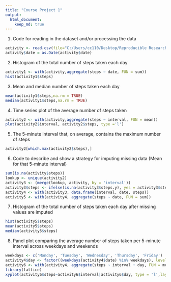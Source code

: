 ```yaml
---
title: "Course Project 1"
output: 
  html_document:
    keep_md: true
---
```


1. Code for reading in the dataset and/or processing the data 

```r
activity <- read.csv(file="C:/Users/cc110/Desktop/Reproducible Research/activity.csv", header=TRUE)
activity$date = as.Date(activity$date)
```

2. Histogram of the total number of steps taken each day

```r
activity1 <- with(activity,aggregate(steps ~ date, FUN = sum))
hist(activity1$steps)
```

3. Mean and median number of steps taken each day

```r
mean(activity1$steps,na.rm = TRUE)
median(activity1$steps,na.rm = TRUE)
```

4. Time series plot of the average number of steps taken

```r
activity2 <- with(activity,aggregate(steps ~ interval, FUN = mean))
plot(activity2$interval, activity2$steps, type ='l')
```

5. The 5-minute interval that, on average, contains the maximum number of steps

```r
activity2[which.max(activity2$steps),]
```

6. Code to describe and show a strategy for imputing missing data (Mean for that 5-minute interval)

```r
sum(is.na(activity$steps))
lookup <- unique(activity2)
activity3 <- (merge(lookup, activity, by = 'interval'))
activity3$steps <- ifelse(is.na(activity3$steps.y), yes = activity3$steps.x, no = activity3$steps.y)
activity4 <- with(activity3, data.frame(interval, date, steps))
activity5 <- with(activity4, aggregate(steps ~ date, FUN = sum))
```

7. Histogram of the total number of steps taken each day after missing values are imputed

```r
hist(activity5$steps)
mean(activity5$steps)
median(activity5$steps)
```

8. Panel plot comparing the average number of steps taken per 5-minute interval across weekdays and weekends

```r
weekdays <- c('Monday', 'Tuesday', 'Wednesday', 'Thursday', 'Friday')
activity4$day <- factor((weekdays(activity4$date) %in% weekdays), levels=c(FALSE, TRUE), labels=c('weekend', 'weekday')) 
activity6 <- with(activity4, aggregate(steps ~ interval + day, FUN = mean))
library(lattice)
xyplot(activity6$steps~activity6$interval|activity6$day, type = 'l',layout = c(1,2))
```
